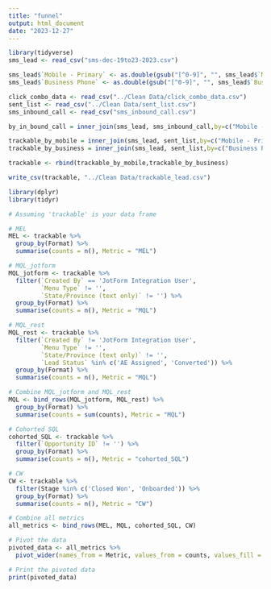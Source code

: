 ```yaml
---
title: "funnel"
output: html_document
date: "2023-12-27"
---
```


```r
library(tidyverse)
sms_lead <- read_csv("sms-dec-19to23-2023.csv")

sms_lead$`Mobile - Primary` <- as.double(gsub("[^0-9]", "", sms_lead$`Mobile - Primary`))
sms_lead$`Business Phone` <- as.double(gsub("[^0-9]", "", sms_lead$`Business Phone`))

click_combo_data <- read_csv("../Clean Data/click_combo_data.csv")
sent_list <- read_csv("../Clean Data/sent_list.csv")
sms_inbound_call <- read_csv("sms_inbound_call.csv")
```

```r
by_in_bound_call = inner_join(sms_lead, sms_inbound_call,by=c("Mobile - Primary"="Phone"))
```


```r
trackable_by_mobile = inner_join(sms_lead, sent_list,by=c("Mobile - Primary"="phone_number"))
trackable_by_business = inner_join(sms_lead, sent_list,by=c("Business Phone"="phone_number"))

trackable <- rbind(trackable_by_mobile,trackable_by_business)

write_csv(trackable, "../Clean Data/trackable_lead.csv")
```

```r
library(dplyr)
library(tidyr)

# Assuming 'trackable' is your data frame

# MEL
MEL <- trackable %>%
  group_by(Format) %>%
  summarise(counts = n(), Metric = "MEL")

# MQL_jotform
MQL_jotform <- trackable %>%
  filter(`Created By` == 'JotForm Integration User',
         `Menu Type` != '',
         `State/Province (text only)` != '') %>%
  group_by(Format) %>%
  summarise(counts = n(), Metric = "MQL")

# MQL_rest
MQL_rest <- trackable %>%
  filter(`Created By` != 'JotForm Integration User',
         `Menu Type` != '',
         `State/Province (text only)` != '',
         `Lead Status` %in% c('AE Assigned', 'Converted')) %>%
  group_by(Format) %>%
  summarise(counts = n(), Metric = "MQL")

# Combine MQL_jotform and MQL_rest
MQL <- bind_rows(MQL_jotform, MQL_rest) %>%
  group_by(Format) %>%
  summarise(counts = sum(counts), Metric = "MQL")

# Cohorted SQL
cohorted_SQL <- trackable %>%
  filter(`Opportunity ID` != '') %>%
  group_by(Format) %>%
  summarise(counts = n(), Metric = "cohorted_SQL")

# CW
CW <- trackable %>%
  filter(Stage %in% c('Closed Won', 'Onboarded')) %>%
  group_by(Format) %>%
  summarise(counts = n(), Metric = "CW")

# Combine all metrics
all_metrics <- bind_rows(MEL, MQL, cohorted_SQL, CW)

# Pivot the data
pivoted_data <- all_metrics %>%
  pivot_wider(names_from = Metric, values_from = counts, values_fill = 0)

# Print the pivoted data
print(pivoted_data)


```

